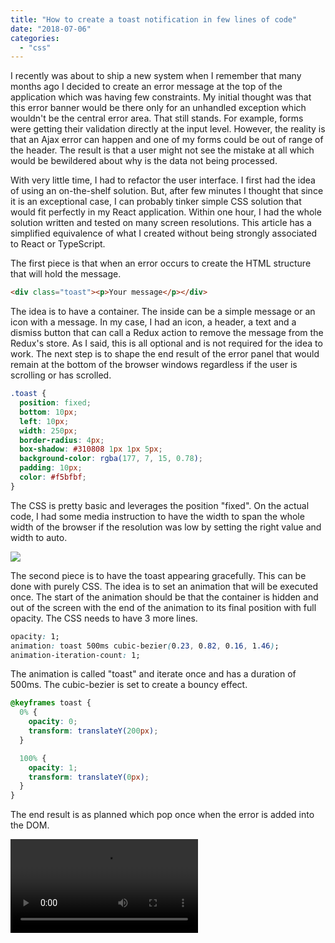 ```yaml
---
title: "How to create a toast notification in few lines of code"
date: "2018-07-06"
categories:
  - "css"
---
```


I recently was about to ship a new system when I remember that many months ago I decided to create an error message at the top of the application which was having few constraints. My initial thought was that this error banner would be there only for an unhandled exception which wouldn't be the central error area. That still stands. For example, forms were getting their validation directly at the input level. However, the reality is that an Ajax error can happen and one of my forms could be out of range of the header. The result is that a user might not see the mistake at all which would be bewildered about why is the data not being processed.

With very little time, I had to refactor the user interface. I first had the idea of using an on-the-shelf solution. But, after few minutes I thought that since it is an exceptional case, I can probably tinker simple CSS solution that would fit perfectly in my React application. Within one hour, I had the whole solution written and tested on many screen resolutions. This article has a simplified equivalence of what I created without being strongly associated to React or TypeScript.

The first piece is that when an error occurs to create the HTML structure that will hold the message.

```html
<div class="toast"><p>Your message</p></div>
```

The idea is to have a container. The inside can be a simple message or an icon with a message. In my case, I had an icon, a header, a text and a dismiss button that can call a Redux action to remove the message from the Redux's store. As I said, this is all optional and is not required for the idea to work. The next step is to shape the end result of the error panel that would remain at the bottom of the browser windows regardless if the user is scrolling or has scrolled.

```css
.toast {
  position: fixed;
  bottom: 10px;
  left: 10px;
  width: 250px;
  border-radius: 4px;
  box-shadow: #310808 1px 1px 5px;
  background-color: rgba(177, 7, 15, 0.78);
  padding: 10px;
  color: #f5bfbf;
}
```

The CSS is pretty basic and leverages the position "fixed". On the actual code, I had some media instruction to have the width to span the whole width of the browser if the resolution was low by setting the right value and width to auto.

![](/images/blog/ErrorStaticMessage.png)

The second piece is to have the toast appearing gracefully. This can be done with purely CSS. The idea is to set an animation that will be executed once. The start of the animation should be that the container is hidden and out of the screen with the end of the animation to its final position with full opacity. The CSS needs to have 3 more lines.

```css
opacity: 1;
animation: toast 500ms cubic-bezier(0.23, 0.82, 0.16, 1.46);
animation-iteration-count: 1;
```

The animation is called "toast" and iterate once and has a duration of 500ms. The cubic-bezier is set to create a bouncy effect.

```css
@keyframes toast {
  0% {
    opacity: 0;
    transform: translateY(200px);
  }

  100% {
    opacity: 1;
    transform: translateY(0px);
  }
}
```

The end result is as planned which pop once when the error is added into the DOM. 

<video src="/videos/blog/red_toast.mp4" controls/>
Indeed, this solution is not elaborated and mundane to anyone using something more rich in feature. However, the size of this solution is tiny and for an edge case fit perfectly the situation. If you want to see the code in action I created a [CodePen](https://codepen.io/mrdesjardins/pen/BxOVNJ).
